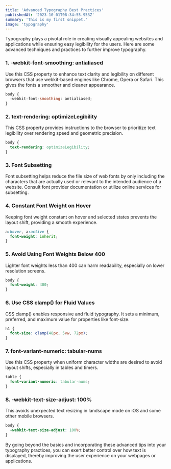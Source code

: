 ```yaml
---
title: 'Advanced Typography Best Practices'
publishedAt: '2023-10-01T08:34:55.953Z'
summary: 'This is my first snippet.'
image: 'typography'
---
```


Typography plays a pivotal role in creating visually appealing websites and applications while ensuring easy legibility for the users. Here are some advanced techniques and practices to further improve typography.

### 1. -webkit-font-smoothing: antialiased

Use this CSS property to enhance text clarity and legibility on different browsers that use webkit-based engines like Chrome, Opera or Safari. This gives the fonts a smoother and cleaner appearance.

```js
body {
  -webkit-font-smoothing: antialiased;
}
```

### 2. text-rendering: optimizeLegibility

This CSS property provides instructions to the browser to prioritize text legibility over rendering speed and geometric precision.

```css
body {
  text-rendering: optimizeLegibility;
}
```

### 3. Font Subsetting

Font subsetting helps reduce the file size of web fonts by only including the characters that are actually used or relevant to the intended audience of a website. Consult font provider documentation or utilize online services for subsetting.

### 4. Constant Font Weight on Hover

Keeping font weight constant on hover and selected states prevents the layout shift, providing a smooth experience.

```css
a:hover, a:active {
  font-weight: inherit;
}
```

### 5. Avoid Using Font Weights Below 400

Lighter font weights less than 400 can harm readability, especially on lower resolution screens.

```css
body {
  font-weight: 400;
}
```

### 6. Use CSS clamp() for Fluid Values

CSS clamp() enables responsive and fluid typography. It sets a minimum, preferred, and maximum value for properties like font-size.

```css
h1 {
  font-size: clamp(48px, 5vw, 72px);
}
```

### 7. font-variant-numeric: tabular-nums

Use this CSS property when uniform character widths are desired to avoid layout shifts, especially in tables and timers.

```css
table {
  font-variant-numeric: tabular-nums;
}
```

### 8. -webkit-text-size-adjust: 100%

This avoids unexpected text resizing in landscape mode on iOS and some other mobile browsers.

```css
body {
  -webkit-text-size-adjust: 100%;
}
```

By going beyond the basics and incorporating these advanced tips into your typography practices, you can exert better control over how text is displayed, thereby improving the user experience on your webpages or applications.